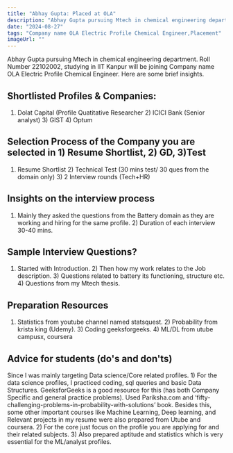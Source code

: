 ```yaml
---
title: "Abhay Gupta: Placed at OLA"
description: "Abhay Gupta pursuing Mtech in chemical engineering department. Roll Number 22102002: Company name OLA Electric Profile Chemical Engineer"
date: "2024-08-27"
tags: "Company name OLA Electric Profile Chemical Engineer,Placement"
imageUrl: ""
---
```


Abhay Gupta pursuing Mtech in chemical engineering department. Roll Number 22102002, studying in IIT Kanpur will be joining Company name OLA Electric Profile Chemical Engineer. Here are some brief insights. 

## Shortlisted Profiles & Companies:
1) Dolat Capital (Profile Quatitative Researcher 2) ICICI Bank (Senior analyst) 3) GIST 4) Optum

## Selection Process of the Company you are selected in 1) Resume Shortlist, 2) GD, 3)Test
1) Resume Shortlist 2) Technical Test (30 mins test/ 30 ques from the domain only) 3) 2 Interview rounds (Tech+HR)

##  Insights on the interview process
1) Mainly they asked the questions from the Battery domain as they are working and hiring for the same profile. 2) Duration of each interview 30-40 mins.

## Sample Interview Questions? 
1) Started with Introduction. 2) Then how my work relates to the Job description. 3) Questions related to battery its functioning, structure etc. 4) Questions from my Mtech thesis.

## Preparation Resources
1) Statistics from youtube channel named statsquest. 2) Probability from krista king (Udemy). 3) Coding geeksforgeeks. 4) ML/DL from utube campusx, coursera

## Advice for students (do's and don'ts)
Since I was mainly targeting Data science/Core related profiles. 1) For the data science profiles, I practiced coding, sql queries and basic Data Structures. GeeksforGeeks is a good resource for this (has both Company Specific and general practice problems). Used Pariksha.com and ‘fifty-challenging-problems-in-probability-with-solutions’ book. Besides this, some other important courses like Machine Learning, Deep learning, and Relevant projects in my resume were also prepared from Utube and coursera. 2) For the core just focus on the profile you are applying for and their related subjects. 3) Also prepared aptitude and statistics which is very essential for the ML/analyst profiles.

